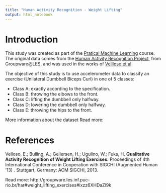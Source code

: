 ```yaml
---
title: "Human Activity Recognition - Weight Lifting"
output: html_notebook
---
```


# Introduction
This study was created as part of the [Pratical Machine Learning](https://www.coursera.org/learn/practical-machine-learning/home/welcome) course. The original data comes from the [Human Activity Recognition Project](http://groupware.les.inf.puc-rio.br/har#weight_lifting_exercises#ixzz6XHpkyIF1), from Groupware@LES, and was used in the works of [Vellloso et al](#References).


The objective of this study is to use accelerometer data to classify an exercise (Unilateral Dumbbell Biceps Curl) in one of 5 classes:

- Class A: exactly according to the specification.
- Class B: throwing the elbows to the front.
- Class C: lifting the dumbbell only halfway.
- Class D: lowering the dumbbell only halfway.
- Class E: throwing the hips to the front.

More information about the dataset 
Read more: 



# References
Velloso, E.; Bulling, A.; Gellersen, H.; Ugulino, W.; Fuks, H. **Qualitative Activity Recognition of Weight Lifting Exercises.** Proceedings of 4th International Conference in Cooperation with SIGCHI (Augmented Human '13) . Stuttgart, Germany: ACM SIGCHI, 2013.

Read more: http://groupware.les.inf.puc-rio.br/har#weight_lifting_exercises#ixzz6XHDaZl9k